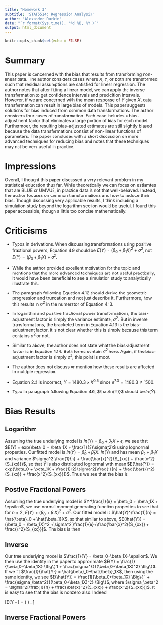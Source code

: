 ```yaml
---
title: "Homework 3"
subtitle: 'STAT5514: Regression Analysis'
author: "Alexander Durbin"
date: "`r format(Sys.time(), '%d %B, %Y')`"
output: html_document
---
```


```r
knitr::opts_chunk$set(echo = FALSE)
```

# Summary

This paper is concerned with the bias that results from transforming non-linear data. The author considers cases where $X, Y$, or both are transformed such that residual assumptions are satisfied for linear regression. The author notes that after fitting a linear model, we can apply the inverse transformation to get confidence intervals and predicition intervals. However, if we are concerned with the mean response of $Y$ given $X$, data transformation can result in large bias of models. This paper suggests solutions for bias induced from common data transformations. The author considers four cases of transformation. Each case includes a bias-adjustment factor that eliminates a large portion of bias for each model. Furthermoer, the resulting bias-adjusted estimates are still slightly biased because the data transformations consist of non-linear functions of parameters. The paper concludes with a short discussion on more advanced techniques for reducing bias and notes that these techniques may not be very useful in practice.

# Impressions

Overall, I thought this paper discussed a very relevant problem in my statistical education thus far. While theoretically we can focus on estiamtes that are BLUE or UMVUE, in practice data is not that well-behaved. Instead, the author focuses on common transformations and how to reduce their bias. Though discussing very applicable results, I think including a simulation study beyond the logarithm section would be useful. I found this paper accessible, though a little too concise mathematically. 

# Criticisms

- Typos in derivations. When discussing transformations using positive fractional powers, Equation 4.9 should be $E(Y) = (\beta_0 + \beta_1 X)^2 + \sigma^2$, not $E(Y) = (\beta_0 + \beta_1 X) + \sigma^2$.

- While the author provided excellent motivation for the topic and mentions that the more advanced techniques are not useful practically, it would have been beneficial to see a simulation study to analytically illustrate this.

- The paragraph following Equation 4.12 should derive the geometric progression and truncation and not just describe it. Furthermore, how this results in $\sigma^2$ in the numerator of Equation 4.13. 

- In logarithm and positive fractional power transformations, the bias-adjustment factor is simply the variance estimate, $\hat{\sigma}^2$. But in inverse transformations, the bracketed term in Equation 4.13 is the bias-adjustment factor, it is not clear whether this is simply because this term contains $\sigma^2$ or not.

- Similar to above, the author does not state what the bias-adjustment factor is in Equation 4.14. Both terms contain $\sigma^2$ here. Again, if the bias-adjustment factor is simply $\sigma^2$, this point is moot.

- The author does not discuss or mention how these results are affected in multiple regression.

- Equation 2.2 is incorrect, $Y = 1480.3 \times X^{0.5}$ since $e^{7.3} = 1480.3 \ne 1500$.

- Typo in paragraph following Equation 4.6, $\hat{ln(Y)}$ should be $ln(\hat{Y})$.

# Bias Results

## Logarithm
Assuming the true underlying model is $ln(Y) = \beta_0 + \beta_1X + \epsilon$, we see that $E(Y) = exp(\beta_0 + \beta_1X + \frac{1}{2}\sigma^2)$ using lognormal properties. Our fitted model is $ln(\hat{Y}) = \hat{\beta}_0 + \hat{\beta}_1X$. $ln(\hat{Y})$ and has mean $\beta_0 + \beta_1X$ and variance $\sigma^2(\frac{1}{n} + \frac{\bar{x}^2}{S_{xx}} + \frac{x^2}{S_{xx}})$, so that $\hat{Y}$ is also distributed lognormal with mean $E(\hat{Y}) = exp(\beta_0 + \beta_1X + \frac{1}{2}\sigma^2[\frac{1}{n} + \frac{\bar{x}^2}{S_{xx}} + \frac{x^2}{S_{xx}}])$. Thus we see that the bias is 

\begin{align*}
E(Y - \hat{Y}) &= exp \Bigg\{ \beta_0 + \beta_1X + \frac{1}{2}\sigma^2 \Bigg\} - exp \Bigg\{ \beta_0 + \beta_1X + \frac{1}{2}\sigma^2[\frac{1}{n} + \frac{\bar{x}^2}{S_{xx}} + \frac{x^2}{S_{xx}}] \Bigg\} \\
&\ne 0.
\end{align*}

## Postive Fractional Powers

Assuming the true underlying model is $Y^\frac{1}{n} = \beta_0 + \beta_1X + \epsilon$, we use normal moment generating function properties to see that for $n=2$, $E(Y) = (\beta_0 + \beta_1X)^2 +\sigma^2$. Our fitted model is $\hat{Y}^\frac{1}{n} = \hat{\beta}_0 + \hat{\beta_1}X$, so that similar to above, $E(\hat{Y}) =  (\beta_0 + \beta_1X)^2 +\sigma^2[\frac{1}{n}+\frac{\bar{x}^2}{S_{xx}} + \frac{x^2}{S_{xx}}]$. The bias is then 

\begin{align*}

E(Y-\hat{Y}) &=  (\beta_0 + \beta_1X)^2 + \sigma^2 - (\beta_0 + \beta_1X)^2 - \sigma^2 \Bigg[ \frac{1}{n}+\frac{\bar{x}^2}{S_{xx}} + \frac{x^2}{S_{xx}} \Bigg] \\

&= \sigma^2 \Bigg[ 1 - \frac{1}{n} - \frac{\bar{x}^2}{S_{xx}} - \frac{x^2}{S_{xx}}  \Bigg] \\
& \ne 0.

\end{align*}

## Inverse

Our true underlying model is $\frac{1}{Y} = \beta_0+\beta_1X+\epsilon$. We then use the identity in the paper to approximate $E(Y) = \frac{1}{\beta_0+\beta_1X} \Big\{ 1 + \frac{\sigma^2}{(\beta_0+\beta_1X)^2} \Big\}$. If we fit $\frac{1}{\hat{Y}} = \hat{\beta}_0+\hat{\beta}_1X$, then using the same identity, we see $E(\hat{Y}) = \frac{1}{\beta_0+\beta_1X} \Big\{ 1 + \frac{\sigma_\beta^2}{(\beta_0+\beta_1X)^2} \Big\}$, where $\sigma_\beta^2 = \sigma^2[\frac{1}{n} + \frac{\bar{x}^2}{S_{xx}} + \frac{x^2}{S_{xx}}]$. It is easy to see that the bias is nonzero also. Indeed

\[E(Y - \hat{Y}) = \frac{1}{\beta_0+\beta_1X} \Bigg( \frac{\sigma^2 - \sigma_\beta^2}{(\beta_0+\beta_1X)^2} \Bigg) \ne 0. \]

## Inverse Fractional Powers

